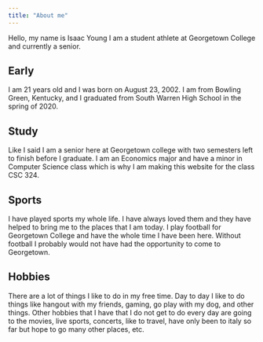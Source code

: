 ```yaml
---
title: "About me"
---
```


Hello, my name is Isaac Young I am a student athlete at Georgetown College and currently a senior.

## Early
I am 21 years old and I was born on August 23, 2002. I am from Bowling Green, Kentucky, and I graduated from South Warren High School in the spring of 2020. 

## Study
Like I said I am a senior here at Georgetown college with two semesters left to finish before I graduate. I am an Economics major and have a minor in Computer Science class which is why I am making this website for the class CSC 324.

## Sports
I have played sports my whole life. I have always loved them and they have helped to bring me to the places that I am today. I play football for Georgetown College and have the whole time I have been here. Without football I probably would not have had the opportunity to come to Georgetown.

## Hobbies
There are a lot of things I like to do in my free time. Day to day I like to do things like hangout with my friends, gaming, go play with my dog, and other things. Other hobbies that I have that I do not get to do every day are going to the movies, live sports, concerts, like to travel, have only been to italy so far but hope to go many other places, etc.